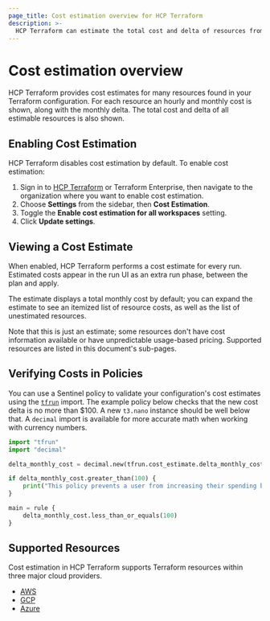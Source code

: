 ```yaml
---
page_title: Cost estimation overview for HCP Terraform
description: >-
  HCP Terraform can estimate the total cost and delta of resources from your Terraform configuration. Use cost estimation to get hourly and monthly cost estimates for each resource.
---
```


# Cost estimation overview

HCP Terraform provides cost estimates for many resources found in your Terraform configuration. For each resource an hourly and monthly cost is shown, along with the monthly delta. The total cost and delta of all estimable resources is also shown.

## Enabling Cost Estimation

HCP Terraform disables cost estimation by default. To enable cost estimation:

1. Sign in to [HCP Terraform](https://app.terraform.io/) or Terraform Enterprise, then navigate to the organization where you want to enable cost estimation.
1. Choose **Settings** from the sidebar, then **Cost Estimation**.
1. Toggle the **Enable cost estimation for all workspaces** setting.
1. Click **Update settings**.

## Viewing a Cost Estimate

When enabled, HCP Terraform performs a cost estimate for every run. Estimated costs appear in the run UI as an extra run phase, between the plan and apply.

The estimate displays a total monthly cost by default; you can expand the estimate to see an itemized list of resource costs, as well as the list of unestimated resources.

Note that this is just an estimate; some resources don't have cost information available or have unpredictable usage-based pricing. Supported resources are listed in this document's sub-pages.

## Verifying Costs in Policies

You can use a Sentinel policy to validate your configuration's cost estimates using the [`tfrun`](/terraform/cloud-docs/policy-enforcement/import-reference/tfrun) import. The example policy below checks that the new cost delta is no more than $100. A new `t3.nano` instance should be well below that. A `decimal` import is available for more accurate math when working with currency numbers.

```python
import "tfrun"
import "decimal"

delta_monthly_cost = decimal.new(tfrun.cost_estimate.delta_monthly_cost)

if delta_monthly_cost.greater_than(100) {
    print("This policy prevents a user from increasing their spending by more than $100 per month in a single run without a warning.")
}

main = rule {
	delta_monthly_cost.less_than_or_equals(100)
}
```

## Supported Resources

Cost estimation in HCP Terraform supports Terraform resources within three major cloud providers.

- [AWS](/terraform/cloud-docs/cost-estimation/aws)
- [GCP](/terraform/cloud-docs/cost-estimation/gcp)
- [Azure](/terraform/cloud-docs/cost-estimation/azure)
